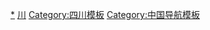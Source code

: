 {{Navbox
|name = 四川全国重点文物保护单位
|title = [[四川全国重点文物保护单位列表|四川省境内的全国重点文物保护单位]]
|titlestyle =
|image =
|style = text-align:left;
|groupstyle = text-align:center;
|state = {{{state<includeonly>|collapsed</includeonly>}}}
| listclass = hlist
|group1 = [[成都市]]
|list1 = 
* [[成都武侯祠|武侯祠]]
* [[杜甫草堂]]
* [[王建墓]]
* [[都江堰]]
* [[辛亥秋保路死事纪念碑]]
* [[什邡堂邛窑遗址]]（含[[大渔村窑址]]、[[瓦窑山窑址]]）
* [[明蜀王陵]]（含[[朱悦燫墓]]）
* [[升庵桂湖|杨升庵祠及桂湖]]
* [[大邑刘氏庄园]]
* [[成都平原史前城址]]（[[宝墩文化|新津宝墩遗址]]、[[紫竹遗址]]、[[双河遗址]]、[[鱼凫村遗址]]、[[郫县古城遗址]]、[[芒城遗址]]）
* [[十二桥遗址]]
* [[成都古蜀船棺合葬墓]]
* [[宝光寺]]
* [[石塔寺石塔]]
* [[觀音寺壁畫及塑像|观音寺]]
* [[罨画池]]
* [[水井街酒坊遗址]]
* [[金沙遗址]]
* [[孟知祥墓]]
* [[彭州佛塔]] （[[镇国寺白塔]]、[[云居院塔]]、[[正觉寺塔]]）
* [[聖德寺白塔|圣德寺塔]]
* [[淮口瑞光塔]]
* [[望江楼|望江楼古建筑群]]
* [[洛带会馆]]
* [[蒲江石窟]]（[[飞仙阁摩崖造像]]、[[龙拖湾摩崖造像]]）
* [[邛崃石窟]]（[[磐陀寺摩崖造像]]、[[石笋山摩崖造像]]、[[花置寺摩崖造像]]）
* [[领报修院]]
* [[江南馆街街坊遗址]]
* [[玉堂窑址]]
* [[灵岩寺及千佛塔]]
* [[灌口城隍庙]]
* [[奎光塔]]
* [[寿安陈家大院]]
* [[青城山古建筑群]]
* [[北周文王碑及摩崖造像]]
* [[平安桥主教座堂|平安桥天主教堂]]
* [[四川大学早期建筑]]（[[四川大学行政楼]]、[[四川大學華西校區老建築群]]）
* [[新场川王宫]]
* [[茶马古道]]<sup>注1</sup>（[[平乐骑龙山古道]]
* [[临济拴马岭古道]]
* [[天台山土溪、紫荆村古道]]
* [[夹关龚店古道]]
* [[油榨古火（盐）井遗址]]
* [[衬腰岩茶马古道]]
* [[松茂古道]]）
* [[高山古城遗址]]
* [[龙藏寺]]

|group2 = [[自贡市]]
|list2 = 
* [[燊海井]]
* [[西秦会馆]]
* [[富顺文庙]]
* [[荣县大佛石窟]]
* [[吴玉章故居]]
* [[荣县镇南塔]]
* [[自贡桓侯宫]]
* [[吉成井盐作坊遗址]]
* [[东源井古盐场]]
* [[张伯卿公馆]]
* [[茶马古道]]<sup>注1</sup>（[[乐善坊]]、[[彙柴口古盐道]]、[[艾叶滩码头]]、[[贡井老街盐道]]、[[仙市古镇盐码头]]）
* [[自贡玉川公祠]]
* [[荣县军政府旧址]]

|group4 = [[泸州市]]
|list4 = 
* [[龙脑桥]]
* [[泸州大曲老窖池]]
* [[泸县宋墓]]（[[菩桥墓群]]、[[长岭埂宋墓群]]）
* [[春秋祠]]
* [[况场朱德旧居]]<sup>注2</sup>
* [[神臂城|神臂城遗址]]
* [[合江崖墓群]]
* [[罗盘嘴墓群]]
* [[泸州报恩塔]]
* [[泸县龙桥群]]
* [[尧坝镇古建筑群]]
* [[泸县屈氏庄园]]
* [[玉蟾山摩崖造像]]
* [[清凉洞摩崖造像]]
* [[茶马古道]]<sup>注1</sup>（[[光明古道]]、[[宝莲街驿道]]、[[沙湾驿道]]、[[凤鸣驿道]]、[[白鹿驿道]]、[[先滩古驿道]]、[[大石川黔驿道]]、[[猴子岭川黔驿道]]、[[官斗村川黔驿道]]、[[赤水河茶马驿道]]、[[二郎驿道]]）
* [[古蔺县红军四渡赤水战役遗址]]<sup>注3</sup>
* [[泸县圆通寺]]
* [[福宝古建筑群]]
* [[奇峰渡槽]]
* [[洞窝水电站]]
* [[红军长征过石厢子旧址]]
* [[先市酱油酿造作坊群]]

|group5 = [[德阳市]]
|list5 = 
* [[三星堆遗址]]
* [[德阳文庙]]
* [[剑南春酒坊遗址]]
* [[塔梁子崖墓群]]
* [[庞统祠墓]]
* [[雒城遗址]]
* [[中江北塔]]
* [[龙护舍利塔]]
* [[龙居寺中殿]]
* [[慧剑寺]]
* [[绵竹故城遗址]]

|group6 = [[绵阳市]]
|list6 = 
* [[平阳府君阙]]
* [[云岩寺 (江油)|云岩寺]]
* [[郪江崖墓群]]
* [[七曲山大庙]]
* [[平武报恩寺]]
* [[老君山硝洞遗址]]
* [[李业阙]]
* [[卧龙山千佛岩石窟]]
* [[永平堡古城]]
* [[河边九龙山崖墓群]]
* [[开禧寺]]
* [[鱼泉寺]]
* [[潼川古城墙]]
* [[云台观]]
* [[尊胜寺]]
* [[马鞍寺]]
* [[青林口古建筑群]]
* [[碧水寺摩崖造像]]
* [[花林寺|花林寺大殿]]
* [[盐亭文星庙]]
* [[蓝池庙]]
* [[三线核武研制基地旧址]]

|group7 = [[广元市]]
|list7 = 
* [[皇泽寺摩崖造像]]
* [[广元千佛崖摩崖造像]]（含[[觀音岩石窟]]）
* [[觉苑寺]]
* [[剑门蜀道|剑门蜀道遗址]]（含[[朝天峽古棧道遺址|明月峡古栈道遗址]]、[[昭化古城]]）
* [[郝家坪戰國墓葬群|青川郝家坪战国墓群]]
* [[鶴鳴山道教造像|鹤鸣山道教石窟寺及石刻]]
* [[中子铺遗址]]
* [[木门会议旧址]]

|group8 = [[遂宁市]]
|list8 = 
* [[蓬溪白塔|鹫峰寺塔]]
* [[广德寺 (遂宁)|广德寺]]
* [[宝梵寺]]
* [[陈子昂读书台]]
* [[卓筒小井|大英卓筒井]]
* [[慧严寺大殿]]
* [[饶益寺]]
* [[蓬溪奎塔]]
* [[高峰山古建筑群]]
* [[蓬溪金仙寺大殿]]
* [[蓬基井]]

|group9 = [[内江市]]
|list9 = 
* [[隆昌石牌坊]]
* [[资中文庙]]和[[资中武庙]]
* [[顺河崖墓群]]
* [[内江圣水寺|圣水寺]]
* [[盐神庙]]
* [[翔龙山摩崖造像]]
* [[重龙山摩崖造像]]

|group10 = [[乐山市]]
|list10 = 
* [[乐山大佛]]（含[[灵宝塔]]）
* [[峨眉山古建筑群]]（[[报国寺 (峨眉山)|报国寺]]·[[圣积铜钟]]、[[伏虎寺]]·[[圣积寺铜塔]]、[[万年寺]]·[[峨眉山圣寿万年寺铜铁佛像|铜铁佛像]]、[[清音阁]]、[[洪椿坪]]）
* [[大庙飞来殿]]
* [[麻浩崖墓]]
* [[杨公双阙|杨公阙]]
* [[犍为文庙]]
* [[夹江千佛岩石窟]]
* [[乐山郭沫若故居]]
* [[离堆]]
* [[三江白塔]]
* [[井研雷氏民居]]
* [[首座受控核聚变试验装置旧址]]

|group11 = [[南充市]]
|list11 = 
* [[朱德故居]]（含[[朱德诞生地]]）
* [[张桓侯祠]]
* [[阆中永安寺]]
* [[五龙庙文昌阁]]
* [[玉台山石塔]]
* [[无量宝塔]]
* [[醴峰观]]
* [[张澜旧居]]
* [[阆中观音寺]]
* [[西充文庙]]
* [[巴巴寺]]
* [[川北道贡院]]
* [[禹迹山摩崖造像]]
* [[大像山摩崖造像]]
* [[丁氏庄园]]
* [[南部永安庙大殿]]
* [[七寶寺 (四川)|七宝寺]]
* [[南部观音庵大殿]]

|group12 = [[眉山市]]
|list12 = 
* [[江口崖墓]]（含[[江渎崖墓]]）
* [[瑞峰崖墓群]]
* [[眉山報恩寺]]
* [[三苏祠]]
* [[双堡牌坊]]
* [[牛角寨石窟]]
* [[丹棱白塔]]
* [[仁寿甘泉寺|甘泉寺]]
* [[郑山摩崖造像|郑山]]、[[刘嘴摩崖造像]]
* [[能仁寺摩崖造像]]
* [[中岩寺摩崖造像]]
* [[冒水村摩崖造像]]
* [[曾家园]]

|group13 = [[宜宾市]]
|list13 = 
* [[僰人悬棺葬]]
* [[真武山古建筑群]]
* [[夕佳山民居]]
* [[黄伞崖墓群]]
* [[石城山崖墓群]]
* [[旋螺殿]]
* [[隘口石坊]]
* [[中国营造学社旧址]]
* [[五粮液老窖池遗址]]
* [[七个洞崖墓群]]
* [[南广河流域崖墓群及石刻]]
* [[旧州塔]]
* [[楞严寺]]
* [[南溪城墙]]
* [[大观楼 (宜宾)|宜宾大观楼]]
* [[屏山龙氏山庄]]
* [[宜宾流杯池石刻]]

|group14 = [[广安市]]
|list14 = 
* [[安丙家族墓地]]
* [[邓小平故居]]（含[[邓小平青少年时代活动旧址]]（[[廣安縣立高等小學堂舊址]]、[[北山小學堂]]）、[[翰林院子]]和[[蚕房院子]]）
* [[寶箴塞]]
* [[广安白塔]]
* [[冲相寺|冲相寺摩崖造像]]

|group15 = [[达州市]]
|list15 = * [[渠县汉阙]]（[[冯焕阙]]、[[沈府君阙]]、[[赵家村汉阙]]、[[王家坪汉阙]]、[[蒲家湾汉阙]]）
* [[罗家坝遗址]]
* [[城坝遗址]]
* [[开江牌坊]]
* [[真佛山庙群]]
* [[渠县文庙]]
* [[列宁街石牌坊及红军标语]]
|group16 = [[雅安市]]
|list16 = 
* [[高颐墓阙及石刻]]
* [[樊敏阙及石刻]]
* [[严道城址]]（含[[何君尊楗阁刻石]]）
* [[平襄楼]]
* [[青龙寺大殿|芦山青龙寺大殿]]
* [[开善寺正殿]]
* [[名山文庙]]
* [[九襄石牌坊]]
* [[红军强渡大渡河遗址]]<sup>注4</sup>
* [[茶马古道]]<sup>注1</sup>（[[雨城观音阁|观音阁]]、 [[净居庵石牌坊]]、[[禹王宫]]、[[甘露灵泉院石牌坊]]、[[皇茶园]]、[[天梯古道]]、[[甘溪坡茶马古道驿站遗址]]、 [[边茶官库]]、[[飞仙关及南界牌坊]]、[[马鞍腰摩崖题记]]、 [[重修大相岭桥路碑]]、[[清代公兴茶号旧址]]、 [[唐代清溪关遗址]]、[[清代清溪故城遗址]]、 [[二十四道拐古道遗址]]、[[羊圈门古道遗址]]）
* [[雅安明德中学旧址]]

|group17 = [[巴中市]]
|list17 = 
* [[红四方面军总指挥部旧址]]
* [[南龛摩崖造像]]（含[[水宁寺摩崖造像]]、[[北龛摩崖造像]]、[[西龛摩崖造像]]）
* [[通江千佛岩摩崖造像|通江千佛岩石窟]]
* [[通江红军石刻标语群]]（含[[巴中红军石刻标语群]]）
* [[白乳溪石窟]]
* [[石门寺摩崖造像]]
* [[通江红四方面军总医院旧址]]

|group18 = [[资阳市]]
|list18 = 
* [[安岳石刻|安岳石窟]]（[[卧佛院摩崖造像]]、[[圆觉洞摩崖造像]]、[[千佛寨摩崖造像]]、[[玄妙观摩崖造像]]、[[华严洞摩崖造像]]、[[茗山寺摩崖造像]]、[[孔雀洞摩崖造像]]）
* [[毗卢洞石刻造像]]
* [[木门寺]]
* [[陈毅故居]]
* [[铁佛寺崖墓群]]
* [[睏佛寺摩崖造像]]
* [[半月山摩崖造像]]

|group19 = [[阿坝藏族羌族自治州]]
|list19 = 
* [[卓克基土司官寨]]
* [[直波碉楼]]（含[[阿坝羌寨碉群]]，包括[[布瓦黄土碉群]]、[[理县桃坪羌寨|桃坪羌寨碉群]]、[[鹰嘴河寨碉楼]]）
* [[松潘古城墙]]
* [[棒托寺]]
* [[营盘山遗址|营盘山]]和[[姜维城遗址]]
* [[措尔机寺]]
* [[日斯满巴碉房]]
* [[阿坝红军长征遗迹]]
* [[哈休遗址]]
* [[大藏寺]]
* [[甲扎尔甲山洞窟壁画]]
* [[曾达关碉]]
* [[筹边楼]]
* [[沃日土司官寨经楼与碉]]
* [[达扎寺]]
* [[茶马古道]]<sup>注1</sup>（[[百丈房古栈道]]、[[婆雍古道]]、[[克枯栈道]]、[[朴头山隋唐石刻]]）

|group20 = [[甘孜藏族自治州]]
|list20 = 
* [[泸定桥]]（含[[红军飞夺泸定桥战前动员会旧址]]）
* [[德格印经院]]
* [[丹巴縣古碉群|丹巴古碉群]]
* [[松格嘛呢石经城]]和[[巴格嘛呢石经墙]]
* [[波日桥]]
* [[白利寺]]
* [[丹巴中路遺址及石棺葬墓群|罕额依新石器时代文化遗址和汉代石棺葬墓群]]
* [[呷拖寺|白玉嘎托寺]]
* [[拉日马石板藏寨]]
* [[鄉城古碉群|乡城夯土碉楼]]
* [[长青春科尔寺]]
* [[桑披寺|噶丹·桑披罗布岭寺]]
* [[八邦寺]]
* [[穆日玛尼石经墙]]
* [[茶马古道]]<sup>注1</sup>（[[化林坪茶马古道]]、[[佛耳崖茶马古道]]、[[鹦哥嘴茶马古道]]）
* [[惠远寺|甘孜惠远寺]]
* [[川藏公路大渡河悬索桥]]

|group21 = [[凉山彝族自治州]]
|list21 = 
* [[大洋堆遗址]]
* [[凉山大石墓群]]（[[王所大石墓群]]、[[伍合大石墓]]）
* [[博什瓦黑岩画]]
* [[茶马古道]]<sup>注1</sup>（[[甘洛清溪峡古道]]、[[越西丁山桥及零关题记]]、[[喜德登相营古驿站]]、[[喜德冕山营遗址]]、[[冕宁雅砻江古道]]、[[会理松坪关]]）

|belowstyle= text-align:left
|below = 
<small>注1：'''茶马古道'''为四川省和云南省、贵州省共享，四川省境内由成都市、自贡市、泸州市、雅安市、甘孜藏族自治州、阿坝藏族羌族自治州、凉山彝族自治州共享</small></br>
<small>注2：'''况场朱德旧居'''于2006年归入南充市仪陇县境内的第三批全国重点文物保护单位'''朱德故居'''</small></br>
<small>注3：'''古蔺县红军四渡赤水战役遗址'''于2013年归入贵州省境内的第六批全国重点文物保护单位'''红军四渡赤水战役旧址'''</small></br>
<small>注4：'''红军强渡大渡河遗址'''于2006年归入甘孜藏族自治州境内第一批全国重点文物保护单位'''泸定桥'''</small></br>

参见：'''[[四川省文物保护单位]]'''{{中华人民共和国各省级行政区模板索引|全国重点文物保护单位|仅内地=yes|仅省名=yes}}
}}<noinclude>
[[Category:四川全国重点文物保护单位|*]]
[[Category:全国重点文物保护单位模板|川]]
[[Category:四川模板]]
[[Category:中国导航模板]]
</noinclude>